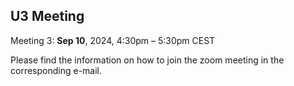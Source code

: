 ## U3 Meeting {.unnumbered}

Meeting 3: **Sep 10**, 2024, 4:30pm -- 5:30pm CEST

Please find the information on how to join the zoom meeting in the corresponding e-mail.